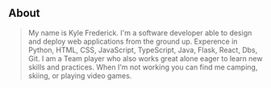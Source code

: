 ## About

> My name is Kyle Frederick. I'm a software developer able to design and deploy web applications from the ground up. Experence in Python, HTML, CSS, JavaScript, TypeScript, Java, Flask, React, Dbs,
    Git. I am a Team player who also works great alone eager to learn new skills and practices. When I'm not working you can find me camping, skiing, or playing video games. 